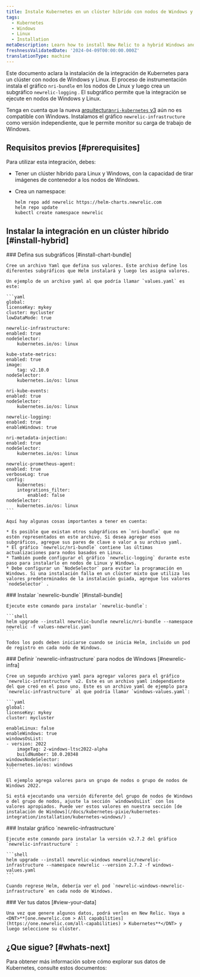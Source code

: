 ```yaml
---
title: Instale Kubernetes en un clúster híbrido con nodos de Windows y Linux
tags:
  - Kubernetes
  - Windows
  - Linux
  - Installation
metaDescription: Learn how to install New Relic to a hybrid Windows and Linux Kubernetes cluster.
freshnessValidatedDate: '2024-04-09T00:00:00.000Z'
translationType: machine
---
```


Este documento aclara la instalación de la integración de Kubernetes para un clúster con nodos de Windows y Linux. El proceso de instrumentación instala el gráfico `nri-bundle` en los nodos de Linux y luego crea un subgráfico `newrelic-logging` . El subgráfico permite que la integración se ejecute en nodos de Windows y Linux.

Tenga en cuenta que la nueva [arquitectura`nri-kubernetes` v3](/docs/kubernetes-pixie/kubernetes-integration/advanced-configuration/k8s-version2/changes-since-v3/) aún no es compatible con Windows. Instalamos el gráfico `newrelic-infrastructure` como versión independiente, que le permite monitor su carga de trabajo de Windows.

## Requisitos previos [#prerequisites]

Para utilizar esta integración, debes:

* Tener un clúster híbrido para Linux y Windows, con la capacidad de tirar imágenes de contenedor a los nodos de Windows.

* Crea un namespace:

  ```shell
  helm repo add newrelic https://helm-charts.newrelic.com
  helm repo update
  kubectl create namespace newrelic
  ```

## Instalar la integración en un clúster híbrido [#install-hybrid]

<Steps>
  <Step>
    ### Defina sus subgráficos [#install-chart-bundle]

    Cree un archivo Yaml que defina sus valores. Este archivo define los diferentes subgráficos que Helm instalará y luego les asigna valores.

    Un ejemplo de un archivo yaml al que podría llamar `values.yaml` es este:

    ```yaml
    global:
    licenseKey: mykey
    cluster: mycluster
    lowDataMode: true

    newrelic-infrastructure:
    enabled: true
    nodeSelector:
        kubernetes.io/os: linux

    kube-state-metrics:
    enabled: true
    image:
        tag: v2.10.0
    nodeSelector:
        kubernetes.io/os: linux

    nri-kube-events:
    enabled: true
    nodeSelector:
        kubernetes.io/os: linux

    newrelic-logging:
    enabled: true
    enableWindows: true

    nri-metadata-injection:
    enabled: true
    nodeSelector:
        kubernetes.io/os: linux

    newrelic-prometheus-agent:
    enabled: true
    verboseLog: true
    config:
        kubernetes:
        integrations_filter:
            enabled: false
    nodeSelector:
        kubernetes.io/os: linux
    ```

    Aquí hay algunas cosas importantes a tener en cuenta:

    * Es posible que existan otros subgráficos en `nri-bundle` que no estén representados en este archivo. Si desea agregar esos subgráficos, agregue sus pares de clave o valor a su archivo yaml.
    * El gráfico `newrelic/nri-bundle` contiene las últimas actualizaciones para nodos basados en Linux.
    * También puede configurar el gráfico `newrelic-logging` durante este paso para instalarlo en nodos de Linux y Windows.
    * Debe configurar un `NodeSelector` para evitar la programación en Windows. Si una instalación falla en un clúster mixto que utiliza los valores predeterminados de la instalación guiada, agregue los valores `nodeSelector` .
  </Step>

  <Step>
    ### Instalar `newrelic-bundle` [#install-bundle]

    Ejecute este comando para instalar `newrelic-bundle`:

    ```shell
    helm upgrade --install newrelic-bundle newrelic/nri-bundle --namespace newrelic -f values-newrelic.yaml
    ```

    Todos los pods deben iniciarse cuando se inicia Helm, incluido un pod de registro en cada nodo de Windows.
  </Step>

  <Step>
    ### Definir `newrelic-infrastructure` para nodos de Windows [#newrelic-infra]

    Cree un segundo archivo yaml para agregar valores para el gráfico `newrelic-infrastructure` v2. Este es un archivo yaml independiente del que creó en el paso uno. Este es un archivo yaml de ejemplo para `newrelic-infrastructure` al que podría llamar `windows-values.yaml`:

    ```yaml
    global:
    licenseKey: mykey
    cluster: mycluster

    enableLinux: false
    enableWindows: true
    windowsOsList:
    - version: 2022
        imageTag: 2-windows-ltsc2022-alpha
        buildNumber: 10.0.20348
    windowsNodeSelector:
    kubernetes.io/os: windows
    ```

    El ejemplo agrega valores para un grupo de nodos o grupo de nodos de Windows 2022.

    Si está ejecutando una versión diferente del grupo de nodos de Windows o del grupo de nodos, ajuste la sección `windowsOsList` con los valores apropiados. Puede ver estos valores en nuestra sección [de instalación de Windows](/docs/kubernetes-pixie/kubernetes-integration/installation/kubernetes-windows/) .
  </Step>

  <Step>
    ### Instalar gráfico `newrelic-infrastructure`

    Ejecute este comando para instalar la versión v2.7.2 del gráfico `newrelic-infrastructure` :

    ```shell
    helm upgrade --install newrelic-windows newrelic/newrelic-infrastructure --namespace newrelic --version 2.7.2 -f windows-values.yaml
    ```

    Cuando regrese Helm, debería ver el pod `newrelic-windows-newrelic-infrastructure` en cada nodo de Windows.
  </Step>

  <Step>
    ### Ver tus datos [#view-your-data]

    Una vez que genere algunos datos, podrá verlos en New Relic. Vaya a <DNT>**[one.newrelic.com > All capabilities](https://one.newrelic.com/all-capabilities) > Kubernetes**</DNT> y luego seleccione su clúster.
  </Step>
</Steps>

## ¿Que sigue? [#whats-next]

Para obtener más información sobre cómo explorar sus datos de Kubernetes, consulte estos documentos:

<DocTiles>
  <DocTile
    title="Learn about Kubernetes cluster"
    path="/docs/kubernetes-pixie/kubernetes-integration/understand-use-data/kubernetes-cluster-explorer/"
  />

  <DocTile
    title="Query your Kubernetes data"
    path="/docs/kubernetes-pixie/kubernetes-integration/understand-use-data/kubernetes-cluster-explorer"
  />

  <DocTile
    title="Set alerts on Kubernetes"
    path="/docs/kubernetes-pixie/kubernetes-integration/advanced-configuration/kubernetes-integration-predefined-alert-policy"
  />
</DocTiles>
